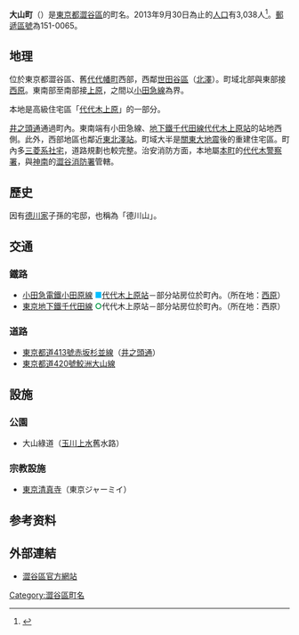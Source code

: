 {{Refimprove|time=2019-01-30T02:59:03+00:00}}
{{Pathnav|日本|東京都|澀谷區|'''大山町'''|hide=y|frame=1}}
{{Infobox Settlement
|official_name = 大山町
|native_name =
|settlement_type = [[町|町]]
|image_skyline =
|imagesize =
|image_caption =
|image_flag =
|image_seal =
| image_map =
| map_caption =
| pushpin_map =
|subdivision_type = [[國家|國家]]
|subdivision_name = [[File:Flag_of_Japan.svg|border]] [[日本|日本]]
|subdivision_type1 = [[都道府縣|都道府縣]]
|subdivision_name1 = [[File:Flag_of_Tokyo_Prefecture.svg|25px]] [[東京都|東京都]]
|subdivision_type2 = [[東京都區部|特別區]]
|subdivision_name2 = [[File:Flag_of_Shibuya,_Tokyo.svg|25px]] [[澀谷區|澀谷區]]
|subdivision_type3 = [[地域|地域]]
|subdivision_name3 = [[代代幡町|代代幡地域]]
|established_title =
|established_date =
|government_type =
|leader_title =
|leader_name =
|area_magnitude =
|area_total_km2 =
|area_land_km2 =
|area_urban_km2 =
|area_metro_km2 =
|area_metro_sq_mi =
|population_as_of= 2013年（平成25年）9月30日
|population_footnotes =
|population_total = 3038
|population_urban =
|population_metro =
|population_density_sq_mi =
|population_density_km2 =
| timezone = [[日本標準時間|JST]]
| utc_offset = +9
|timezone_DST =
|utc_offset_DST =
|latd=|latm=|lats=|latNS=
|longd=|longm=|longs=|longEW=
|elevation_footnotes=
|elevation_m =
|elevation_ft =
|postal_code_type = [[郵遞區號|郵遞區號]]
|postal_code = 151-0065
|area_code = 03
|registration_plate = 品川
|website =
|footnotes =
}}
'''大山町'''（{{jpn|j=大山町|hg=おおやまちょう|rm=Ōyamachō|f=y}}）是[[東京都|東京都]][[澀谷區|澀谷區]]的町名。2013年9月30日為止的[[人口|人口]]有3,038人<ref>{{Cite web |url=http://www.city.shibuya.tokyo.jp/data/statics/tokei/02jinko/h25r01.xls |title=渋谷区／住民基本台帳・外国人登録による人口 |access-date=2013-10-16 |archive-date=2013-10-13 |archive-url=https://web.archive.org/web/20131013081847/http://www.city.shibuya.tokyo.jp/data/statics/tokei/02jinko/h25r01.xls |dead-url=yes }}</ref>。[[郵遞區號|郵遞區號]]為151-0065。

== 地理 ==
位於東京都澀谷區、舊[[代代幡町|代代幡町]]西部，西鄰[[世田谷區|世田谷區]]（[[北澤_(世田谷區)|北澤]]）。町域北部與東部接[[西原_(澀谷區)|西原]]。東南部至南部接[[上原_(澀谷區)|上原]]，之間以[[小田急小田原線|小田急線]]為界。

本地是高級住宅區「[[代代木上原|代代木上原]]」的一部分。

[[井之頭通|井之頭通]]通過町內。東南端有小田急線、[[東京地下鐵千代田線|地下鐵千代田線]][[代代木上原站|代代木上原站]]的站地西側。此外，西部地區也鄰近[[東北澤站|東北澤站]]。町域大半是[[關東大地震|關東大地震]]後的重建住宅區。町內多[[三菱集團|三菱系]][[社宅|社宅]]，道路規劃也較完整。治安消防方面，本地屬[[本町_(澀谷區)|本町]]的[[代代木警察署|代代木警察署]]，與[[神南|神南]]的[[東京消防廳第三消防方面本部#澀谷消防署|澀谷消防署]]管轄。

== 歷史 ==
因有[[德川家|德川家]]子孫的宅邸，也稱為「德川山」。

== 交通 ==
=== 鐵路 ===
* [[小田急電鐵|小田急電鐵]][[小田急小田原線|小田原線]] <span style="color:deepskyblue">■</span>[[代代木上原站|代代木上原站]]－部分站房位於町內。（所在地：[[西原_(澀谷區)|西原]]）
* [[東京地下鐵|東京地下鐵]][[東京地下鐵千代田線|千代田線]] <span style="color:#009944">'''○'''</span>代代木上原站－部分站房位於町內。（所在地：西原）

=== 道路 ===
* [[東京都道413號赤坂杉並線|東京都道413號赤坂杉並線]]（[[井之頭通|井之頭通]]）
* [[東京都道420號鮫洲大山線|東京都道420號鮫洲大山線]]

== 設施 ==
=== 公園 ===
* 大山綠道（[[玉川上水|玉川上水]]舊水路）

=== 宗教設施 ===
* [[東京清真寺|東京清真寺]]（東京ジャーミイ）

== 参考资料 ==
{{reflist}}

== 外部連結 ==
* [http://www.city.shibuya.tokyo.jp/ 澀谷區官方網站]{{Wayback|url=http://www.city.shibuya.tokyo.jp/ |date=20131014183215 }}

{{澀谷區的町名}}
{{DEFAULTSORT:Oyamacho}}
[[Category:澀谷區町名|Category:澀谷區町名]]